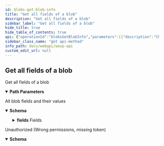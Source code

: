 ```yaml
---
id: blobs-get-blob-info
title: "Get all fields of a blob"
description: "Get all fields of a blob"
sidebar_label: "Get all fields of a blob"
hide_title: true
hide_table_of_contents: true
api: {"operationId":"blobsGetBlobInfo","parameters":[{"description":"ChainID (Bech32)","in":"path","name":"chainID","required":true,"schema":{"format":"string","type":"string"}},{"description":"BlobHash (Hex)","in":"path","name":"blobHash","required":true,"schema":{"format":"string","type":"string"}}],"responses":{"200":{"content":{"application/json":{"schema":{"example":{"fields":{"key":0}},"properties":{"fields":{"additionalProperties":{"format":"int32","type":"integer"},"type":"object","xml":{"name":"Fields"}}},"required":["fields"],"type":"object","xml":{"name":"BlobInfoResponse"}}}},"description":"All blob fields and their values"},"401":{"content":{"application/json":{"schema":{"properties":{"error":{"format":"string","type":"string","xml":{"name":"Error"}},"missingPermission":{"format":"string","type":"string","xml":{"name":"MissingPermission"}}},"required":["error","missingPermission"],"type":"object","xml":{"name":"ValidationError"}}}},"description":"Unauthorized (Wrong permissions, missing token)"}},"security":[{"Authorization":[]}],"tags":["corecontracts"],"description":"Get all fields of a blob","method":"get","path":"/chains/{chainID}/core/blobs/{blobHash}","servers":[{"url":"/"}],"securitySchemes":{"Authorization":{"description":"JWT Token","in":"header","name":"Authorization","type":"apiKey"}},"info":{"description":"REST API for the Wasp node","title":"Wasp API","version":"0"},"postman":{"name":"Get all fields of a blob","description":{"type":"text/plain"},"url":{"path":["chains",":chainID","core","blobs",":blobHash"],"host":["{{baseUrl}}"],"query":[],"variable":[{"disabled":false,"description":{"content":"(Required) ChainID (Bech32)","type":"text/plain"},"type":"any","value":"","key":"chainID"},{"disabled":false,"description":{"content":"(Required) BlobHash (Hex)","type":"text/plain"},"type":"any","value":"","key":"blobHash"}]},"header":[{"key":"Accept","value":"application/json"}],"method":"GET","auth":{"type":"apikey","apikey":[{"type":"any","value":"Authorization","key":"key"},{"type":"any","value":"<API Key>","key":"value"},{"type":"any","value":"header","key":"in"}]}}}
sidebar_class_name: "get api-method"
info_path: docs/webapi/wasp-api
custom_edit_url: null
---
```



## Get all fields of a blob



Get all fields of a blob

<details style={{"marginBottom":"1rem"}} data-collapsed={false} open={true}><summary style={{}}><strong>Path Parameters</strong></summary><div><ul><ParamsItem className={"paramsItem"} param={{"description":"ChainID (Bech32)","in":"path","name":"chainID","required":true,"schema":{"format":"string","type":"string"}}}></ParamsItem><ParamsItem className={"paramsItem"} param={{"description":"BlobHash (Hex)","in":"path","name":"blobHash","required":true,"schema":{"format":"string","type":"string"}}}></ParamsItem></ul></div></details><div><ApiTabs><TabItem label={"200"} value={"200"}><div>

All blob fields and their values

</div><div><MimeTabs schemaType={"response"}><TabItem label={"application/json"} value={"application/json"}><SchemaTabs><TabItem label={"Schema"} value={"Schema"}><details style={{}} data-collapsed={false} open={true}><summary style={{"textAlign":"left"}}><strong>Schema</strong></summary><div style={{"textAlign":"left","marginLeft":"1rem"}}></div><ul style={{"marginLeft":"1rem"}}><SchemaItem collapsible={true} className={"schemaItem"}><details style={{}}><summary style={{}}><strong>fields</strong><span style={{"opacity":"0.6"}}> Fields</span></summary><div style={{"marginLeft":"1rem"}}><li><div><code>property name*</code><span style={{"opacity":"0.6"}}> integer</span></div></li></div></details></SchemaItem></ul></details></TabItem><TabItem label={"Example (from schema)"} value={"Example (from schema)"}><ResponseSamples responseExample={"{\n  \"fields\": {\n    \"key\": 0\n  }\n}"} language={"json"}></ResponseSamples></TabItem></SchemaTabs></TabItem></MimeTabs></div></TabItem><TabItem label={"401"} value={"401"}><div>

Unauthorized (Wrong permissions, missing token)

</div><div><MimeTabs schemaType={"response"}><TabItem label={"application/json"} value={"application/json"}><SchemaTabs><TabItem label={"Schema"} value={"Schema"}><details style={{}} data-collapsed={false} open={true}><summary style={{"textAlign":"left"}}><strong>Schema</strong></summary><div style={{"textAlign":"left","marginLeft":"1rem"}}></div><ul style={{"marginLeft":"1rem"}}><SchemaItem collapsible={false} name={"error"} required={false} schemaName={"string"} qualifierMessage={undefined} schema={{"format":"string","type":"string","xml":{"name":"Error"}}}></SchemaItem><SchemaItem collapsible={false} name={"missingPermission"} required={false} schemaName={"string"} qualifierMessage={undefined} schema={{"format":"string","type":"string","xml":{"name":"MissingPermission"}}}></SchemaItem></ul></details></TabItem><TabItem label={"Example (from schema)"} value={"Example (from schema)"}><ResponseSamples responseExample={"{\n  \"error\": \"string\",\n  \"missingPermission\": \"string\"\n}"} language={"json"}></ResponseSamples></TabItem></SchemaTabs></TabItem></MimeTabs></div></TabItem></ApiTabs></div>
      